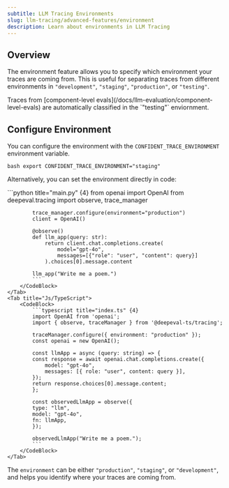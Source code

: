 ```yaml
---
subtitle: LLM Tracing Environments
slug: llm-tracing/advanced-features/environment
description: Learn about environments in LLM Tracing
---
```


## Overview

The environment feature allows you to specify which environment your traces are coming from. This is useful for separating traces from different environments in `"development"`, `"staging"`, `"production"`, or `"testing"`.

<Tip>
Traces from [component-level evals](/docs/llm-evaluation/component-level-evals) are automatically classified in the `"testing"` enviornment.
</Tip>

## Configure Environment

You can configure the environment with the `CONFIDENT_TRACE_ENVIRONMENT` environment variable.

<CodeBlock>```bash export CONFIDENT_TRACE_ENVIRONMENT="staging" ```</CodeBlock>

Alternatively, you can set the environment directly in code:

<Tabs>
    <Tab title="Python">
        <CodeBlock>
            ```python title="main.py" {4}
            from openai import OpenAI 
            from deepeval.tracing import observe, trace_manager
            
            trace_manager.configure(environment="production")
            client = OpenAI()
            
            @observe()
            def llm_app(query: str):
                return client.chat.completions.create(
                    model="gpt-4o",
                    messages=[{"role": "user", "content": query}]
                ).choices[0].message.content
            
            llm_app("Write me a poem.")
            ```
        </CodeBlock>
    </Tab>
    <Tab title="Js/TypeScript">
        <CodeBlock>
            ```typescript title="index.ts" {4}
            import OpenAI from 'openai';
            import { observe, traceManager } from '@deepeval-ts/tracing';

            traceManager.configure({ environment: "production" });
            const openai = new OpenAI();

            const llmApp = async (query: string) => {
            const response = await openai.chat.completions.create({
                model: "gpt-4o",
                messages: [{ role: "user", content: query }],
            });
            return response.choices[0].message.content;
            };

            const observedLlmApp = observe({
            type: "llm",
            model: "gpt-4o",
            fn: llmApp,
            });

            observedLlmApp("Write me a poem.");
            ```
        </CodeBlock>
    </Tab>

</Tabs>

The `environment` can be either `"production"`, `"staging"`, or `"development"`, and helps you identify where your traces are coming from.

